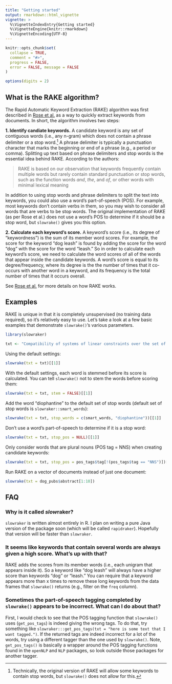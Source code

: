 ```yaml
---
title: "Getting started"
output: rmarkdown::html_vignette
vignette: >
  %\VignetteIndexEntry{Getting started}
  %\VignetteEngine{knitr::rmarkdown}
  %\VignetteEncoding{UTF-8}
---
```


```r
knitr::opts_chunk$set(
  collapse = TRUE,
  comment = "#>",
  progress = FALSE,
  error = FALSE, message = FALSE
)

options(digits = 2)
```

## What is the RAKE algorithm?

The Rapid Automatic Keyword Extraction (RAKE) algorithm was first described in [Rose et al.](http://media.wiley.com/product_data/excerpt/22/04707498/0470749822.pdf) as a way to quickly extract keywords from documents. In short, the algorithm involves two steps:

**1. Identify candiate keywords.** A candidate keyword is any set of contiguous words (i.e., any n-gram) which does not contain a phrase delimiter or a stop word.[^1]  A phrase delimiter is typically a punctuation character that marks the beginning or end of a phrase (e.g., a period or comma). Splitting up text based on phrase delimiters and stop words is the essential idea behind RAKE. According to the authors:

> RAKE is based on our observation that keywords frequently contain multiple words but rarely contain standard punctuation or stop words, such as the function words *and*, *the*, and *of*, or other words with minimal lexical meaning

In addition to using stop words and phrase delimiters to split the text into keywords, you could also use a word's part-of-speech (POS). For example, most keywords don't contain verbs in them, so you may wish to consider all words that are verbs to be stop words. The original implementation of RAKE (as per Rose et al.) does not use a word's POS to determine if it should be a stop word, but `slowrake()` gives you this option.  

**2. Calculate each keyword's score.** A keyword's score (i.e., its degree of "keywordness") is the sum of its member word scores. For example, the score for the keyword "dog leash" is found by adding the score for the word "dog" with the score for the word "leash." So in order to calculate each keyword's score, we need to calculate the word scores of all of the words that appear inside the candidate keywords. A word's score is equal to its degree/frequency, where its degree is the the number of times that it co-occurs with another word in a keyword, and its frequency is the total number of times that it occurs overall.

See [Rose et al.](http://media.wiley.com/product_data/excerpt/22/04707498/0470749822.pdf) for more details on how RAKE works. 

## Examples

RAKE is unique in that it is completely unsupervised (no training data required), so it's relatively easy to use. Let's take a look at a few basic examples that demonstrate `slowrake()`'s various parameters.

```r
library(slowraker)

txt <- "Compatibility of systems of linear constraints over the set of natural numbers. Criteria of compatibility of a system of linear Diophantine equations, strict inequations, and nonstrict inequations are considered. Upper bounds for components of a minimal set of solutions and algorithms of construction of minimal generating sets of solutions for all types of systems are given. These criteria and the corresponding algorithms for constructing a minimal supporting set of solutions can be used in solving all the considered types of systems and systems of mixed types."
```

Using the default settings:
```r
slowrake(txt = txt)[[1]]
```

With the default settings, each word is stemmed before its score is calculated. You can tell `slowrake()` not to stem the words before scoring them:
```r
slowrake(txt = txt, stem = FALSE)[[1]]
```

Add the word "diophantine" to the default set of stop words (default set of stop words is `slowraker::smart_words`):
```r
slowrake(txt = txt, stop_words = c(smart_words, "diophantine"))[[1]]
```

Don't use a word's part-of-speech to determine if it is a stop word:
```r
slowrake(txt = txt, stop_pos = NULL)[[1]]
```

Only consider words that are plural nouns (POS tag = NNS) when creating candidate keywords:
```r
slowrake(txt = txt, stop_pos = pos_tags$tag[!(pos_tags$tag == "NNS")])[[1]]
```

Run RAKE on a vector of documents instead of just one document:
```r
slowrake(txt = dog_pubs$abstract[1:10])
```

## FAQ

### Why is it called *slow*raker?

`slowraker` is written almost entirely in R. I plan on writing a pure Java version of the package soon (which will be called `rapidraker`). Hopefully that version will be faster than `slowraker`. 

### It seems like keywords that contain several words are always given a high score. What's up with that?

RAKE adds the scores from its member words (i.e., each unigram that appears inside it). So a keyword like "dog leash" will always have a higher score than keywords "dog" or "leash." You can require that a keyword appears more than x times to remove these long keywords from the data frames that `slowrake()` returns (e.g., filter on the `freq` column).

### Sometimes the part-of-speech tagging completed by `slowrake()` appears to be incorrect. What can I do about that?

First, I would check to see that the POS tagging function that `slowrake()` uses (`get_pos_tags`) is indeed giving the wrong tags. To do that, try something like `slowraker:::get_pos_tags(txt = "here is some text that I want tagged.")`. If the returned tags are indeed incorrect for a lot of the words, try using a different tagger than the one used by `slowrake()`. Note, `get_pos_tags()` is basically a wrapper around the POS tagging functions found in the `openNLP` and `NLP` packages, so look outside those packages for another tagger.

[^1]: Technically, the original version of RAKE will allow some keywords to contain stop words, but `slowrake()` does not allow for this.